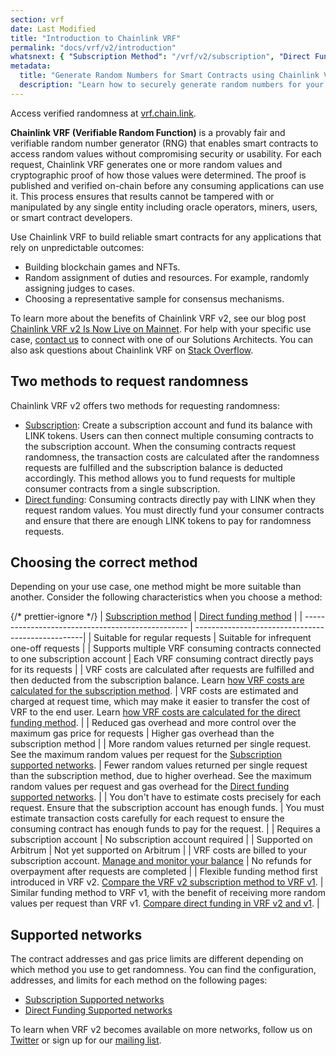 ```yaml
---
section: vrf
date: Last Modified
title: "Introduction to Chainlink VRF"
permalink: "docs/vrf/v2/introduction"
whatsnext: { "Subscription Method": "/vrf/v2/subscription", "Direct Funding Method": "/vrf/v2/direct-funding" }
metadata:
  title: "Generate Random Numbers for Smart Contracts using Chainlink VRF"
  description: "Learn how to securely generate random numbers for your smart contract with Chainlink VRF (an RNG). This guide uses Solidity code examples."
---
```



<Aside type="note" title="Get Started">
  Access verified randomness at <a href="https://vrf.chain.link">vrf.chain.link</a>.
</Aside>

**Chainlink VRF (Verifiable Random Function)** is a provably fair and verifiable random number generator (RNG) that enables smart contracts to access random values without compromising security or usability. For each request, Chainlink VRF generates one or more random values and cryptographic proof of how those values were determined. The proof is published and verified on-chain before any consuming applications can use it. This process ensures that results cannot be tampered with or manipulated by any single entity including oracle operators, miners, users, or smart contract developers.

<VrfCommon callout="common" />

Use Chainlink VRF to build reliable smart contracts for any applications that rely on unpredictable outcomes:

- Building blockchain games and NFTs.
- Random assignment of duties and resources. For example, randomly assigning judges to cases.
- Choosing a representative sample for consensus mechanisms.

To learn more about the benefits of Chainlink VRF v2, see our blog post [Chainlink VRF v2 Is Now Live on Mainnet](https://blog.chain.link/vrf-v2-mainnet-launch/). For help with your specific use case, [contact us](https://chain.link/contact) to connect with one of our Solutions Architects. You can also ask questions about Chainlink VRF on [Stack Overflow](https://stackoverflow.com/questions/ask?tags=chainlink).

## Two methods to request randomness

Chainlink VRF v2 offers two methods for requesting randomness:

- [Subscription](/vrf/v2/subscription): Create a subscription account and fund its balance with LINK tokens. Users can then connect multiple consuming contracts to the subscription account. When the consuming contracts request randomness, the transaction costs are calculated after the randomness requests are fulfilled and the subscription balance is deducted accordingly. This method allows you to fund requests for multiple consumer contracts from a single subscription.
- [Direct funding](/vrf/v2/direct-funding): Consuming contracts directly pay with LINK when they request random values. You must directly fund your consumer contracts and ensure that there are enough LINK tokens to pay for randomness requests.

## Choosing the correct method

Depending on your use case, one method might be more suitable than another. Consider the following characteristics when you choose a method:

{/* prettier-ignore */}
| [Subscription method](/vrf/v2/subscription) | [Direct funding method](/vrf/v2/direct-funding) |
| ------------------------------------------------- | --------------------------------------------------|
| Suitable for regular requests | Suitable for infrequent one-off requests |
| Supports multiple VRF consuming contracts connected to one subscription account | Each VRF consuming contract directly pays for its requests |
| VRF costs are calculated after requests are fulfilled and then deducted from the subscription balance. Learn [how VRF costs are calculated for the subscription method](/vrf/v2/subscription). | VRF costs are estimated and charged at request time, which may make it easier to transfer the cost of VRF to the end user. Learn [how VRF costs are calculated for the direct funding method](/vrf/v2/direct-funding). |
| Reduced gas overhead and more control over the maximum gas price for requests | Higher gas overhead than the subscription method |
| More random values returned per single request. See the maximum random values per request for the [Subscription supported networks](/vrf/v2/subscription/supported-networks/#configurations). | Fewer random values returned per single request than the subscription method, due to higher overhead. See the maximum random values per request and gas overhead for the [Direct funding supported networks](/vrf/v2/direct-funding/supported-networks/#configurations). |
| You don't have to estimate costs precisely for each request. Ensure that the subscription account has enough funds. | You must estimate transaction costs carefully for each request to ensure the consuming contract has enough funds to pay for the request. |
| Requires a subscription account | No subscription account required |
| Supported on Arbitrum | Not yet supported on Arbitrum |
| VRF costs are billed to your subscription account. [Manage and monitor your balance](/vrf/v2/subscription/ui) | No refunds for overpayment after requests are completed |
| Flexible funding method first introduced in VRF v2. [Compare the VRF v2 subscription method to VRF v1](/vrf/v2/subscription/migration-from-v1). | Similar funding method to VRF v1, with the benefit of receiving more random values per request than VRF v1. [Compare direct funding in VRF v2 and v1](/vrf/v2/direct-funding/migration-from-v1). |

## Supported networks

The contract addresses and gas price limits are different depending on which method you use to get randomness. You can find the configuration, addresses, and limits for each method on the following pages:

- [Subscription Supported networks](/vrf/v2/subscription/supported-networks)
- [Direct Funding Supported networks](/vrf/v2/direct-funding/supported-networks)

To learn when VRF v2 becomes available on more networks, follow us on [Twitter](https://twitter.com/chainlink) or sign up for our [mailing list](/resources/developer-communications?parent=vrf).
